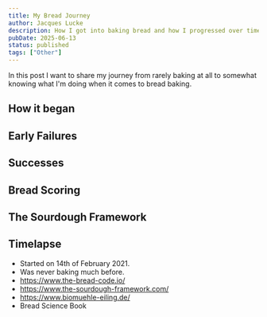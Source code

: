 ```yaml
---
title: My Bread Journey
author: Jacques Lucke
description: How I got into baking bread and how I progressed over time.
pubDate: 2025-06-13
status: published
tags: ["Other"]
---
```



In this post I want to share my journey from rarely baking at all to somewhat knowing what I'm doing when it comes to bread baking.

<BlogPicture alt="Image" src="/src/images/bread/images/good_bread_8.jpg" />
<BlogPicture alt="Image" src="/src/images/bread/images/good_bread_9.jpg" />
<BlogPicture alt="Image" src="/src/images/bread/images/good_bread_10.jpg" />
<BlogPicture alt="Image" src="/src/images/bread/images/good_bread_11.jpg" />

## How it began

## Early Failures

## Successes

## Bread Scoring

## The Sourdough Framework

## Timelapse

<BlogVideo src={yeastTimelapse} thumbnail={yeastTimelapseThumbnail} />

- Started on 14th of February 2021.
- Was never baking much before.
- https://www.the-bread-code.io/
- https://www.the-sourdough-framework.com/
- https://www.biomuehle-eiling.de/
- Bread Science Book
